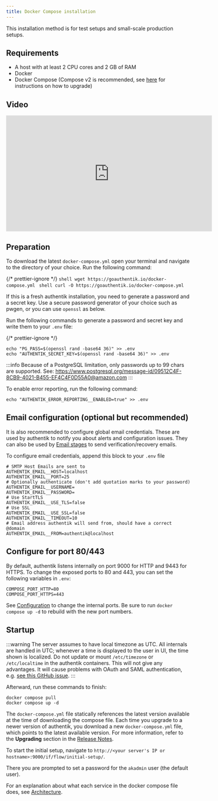 ```yaml
---
title: Docker Compose installation
---
```


This installation method is for test setups and small-scale production setups.

## Requirements

-   A host with at least 2 CPU cores and 2 GB of RAM
-   Docker
-   Docker Compose (Compose v2 is recommended, see [here](https://docs.docker.com/compose/migrate/) for instructions on how to upgrade)

## Video

<iframe
    width="560"
    height="315"
    src="https://www.youtube.com/embed/O1qUbrk4Yc8?si=HiSBjmJYhE_oJhB1&amp;start=22"
    title="YouTube video player"
    frameborder="0"
    allow="accelerometer; autoplay; clipboard-write; encrypted-media; gyroscope; picture-in-picture; web-share"
    allowfullscreen
></iframe>

## Preparation

To download the latest `docker-compose.yml` open your terminal and navigate to the directory of your choice.
Run the following command:


{/* prettier-ignore */}
<Tabs groupId="OS">
    <TabItem value="Linux" label="Linux" default>
        ```shell
        wget https://goauthentik.io/docker-compose.yml
        ```
    </TabItem>
    <TabItem value="MacOS" label="MacOS">
        ```shell
        curl -O https://goauthentik.io/docker-compose.yml
        ```
    </TabItem>
</Tabs>

If this is a fresh authentik installation, you need to generate a password and a secret key. Use a secure password generator of your choice such as pwgen, or you can use `openssl` as below.

Run the following commands to generate a password and secret key and write them to your `.env` file:

{/* prettier-ignore */}
```shell
echo "PG_PASS=$(openssl rand -base64 36)" >> .env
echo "AUTHENTIK_SECRET_KEY=$(openssl rand -base64 36)" >> .env
```

:::info
Because of a PostgreSQL limitation, only passwords up to 99 chars are supported. See: https://www.postgresql.org/message-id/09512C4F-8CB9-4021-B455-EF4C4F0D55A0@amazon.com
:::

To enable error reporting, run the following command:

```shell
echo "AUTHENTIK_ERROR_REPORTING__ENABLED=true" >> .env
```

## Email configuration (optional but recommended)

It is also recommended to configure global email credentials. These are used by authentik to notify you about alerts and configuration issues. They can also be used by [Email stages](../flow/stages/email/) to send verification/recovery emails.

To configure email credentials, append this block to your `.env` file

```shell
# SMTP Host Emails are sent to
AUTHENTIK_EMAIL__HOST=localhost
AUTHENTIK_EMAIL__PORT=25
# Optionally authenticate (don't add quotation marks to your password)
AUTHENTIK_EMAIL__USERNAME=
AUTHENTIK_EMAIL__PASSWORD=
# Use StartTLS
AUTHENTIK_EMAIL__USE_TLS=false
# Use SSL
AUTHENTIK_EMAIL__USE_SSL=false
AUTHENTIK_EMAIL__TIMEOUT=10
# Email address authentik will send from, should have a correct @domain
AUTHENTIK_EMAIL__FROM=authentik@localhost
```

## Configure for port 80/443

By default, authentik listens internally on port 9000 for HTTP and 9443 for HTTPS. To change the exposed ports to 80 and 443, you can set the following variables in `.env`:

```shell
COMPOSE_PORT_HTTP=80
COMPOSE_PORT_HTTPS=443
```

See [Configuration](../installation/configuration) to change the internal ports. Be sure to run `docker compose up -d` to rebuild with the new port numbers.

## Startup

:::warning
The server assumes to have local timezone as UTC.
All internals are handled in UTC; whenever a time is displayed to the user in UI, the time shown is localized.
Do not update or mount `/etc/timezone` or `/etc/localtime` in the authentik containers.
This will not give any advantages. It will cause problems with OAuth and SAML authentication, e.g. [see this GitHub issue](https://github.com/goauthentik/authentik/issues/3005).
:::

Afterward, run these commands to finish:

```shell
docker compose pull
docker compose up -d
```

The `docker-compose.yml` file statically references the latest version available at the time of downloading the compose file. Each time you upgrade to a newer version of authentik, you download a new `docker-compose.yml` file, which points to the latest available version. For more information, refer to the **Upgrading** section in the [Release Notes](../releases).

To start the initial setup, navigate to `http://<your server's IP or hostname>:9000/if/flow/initial-setup/`.

There you are prompted to set a password for the `akadmin` user (the default user).

For an explanation about what each service in the docker compose file does, see [Architecture](../core/architecture.md).
